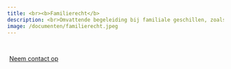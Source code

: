 ```yaml
---
title: <br><b>Familierecht</b>
description: <br>Omvattende begeleiding bij familiale geschillen, zoals echtscheidingen, samenlevingsbreuken, kinderbijstand, omgangsregelingen, en erfrecht, met oog voor menselijke en juridische aspecten.
image: /documenten/familierecht.jpeg
---
```


<br>

```{=html}
<div style = "margin: 0px; text-align: left;">
<a class="btn btn-primary" href="/contact.qmd" role="button" style="padding: 5px 5px; text-transform: none;">Neem contact op</a>
</div>
```




